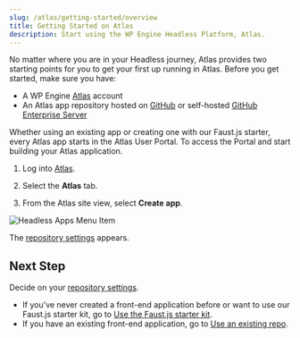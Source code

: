 ```yaml
---
slug: /atlas/getting-started/overview
title: Getting Started on Atlas
description: Start using the WP Engine Headless Platform, Atlas.
---
```


No matter where you are in your Headless journey, Atlas provides two starting points for you to get your first up running in Atlas. Before you get started, make sure you have:

- A WP Engine [Atlas](https://wpengine.com/atlas) account
- An Atlas app repository hosted on [GitHub](https://github.com/) or self-hosted [GitHub Enterprise Server](https://github.com/enterprise)

Whether using an existing app or creating one with our Faust.js starter, every Atlas app starts in the Atlas User Portal. To access the Portal and start building your Atlas application.

1. Log into [Atlas](https://wpengine.com/atlas). 

2. Select the **Atlas** tab. 

3. From the Atlas site view, select **Create app**. 

![Headless Apps Menu Item](./assets/img/portal-menu.png)

The [repository settings](./set-repository-settings) appears. 

## Next Step

Decide on your [repository settings](./set-repository-settings).

- If you've never created a front-end application before or want to use our Faust.js starter kit, go to [Use the Faust.js starter kit](./set-repository-settings#use-the-faustjs-starter-kit).
- If you have an existing front-end application, go to [Use an existing repo](./set-repository-settings#use-an-existing-repo).